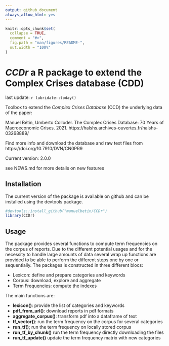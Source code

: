 ```yaml
---
output: github_document
always_allow_html: yes
---
```


<!-- README.md is generated from README.Rmd. Please edit that file -->

```r
knitr::opts_chunk$set(
  collapse = TRUE,
  comment = "#>",
  fig.path = "man/figures/README-",
  out.width = "100%"
)
```

# *CCDr* a R package to extend the Complex Crises database (CDD) 

last update: `r lubridate::today()`

Toolbox to extend the *Complex Crises Database* (CCD) the underlying data of the paper:


Manuel Bétin, Umberto Collodel. The Complex Crises Database: 70 Years of Macroeconomic Crises. 2021. 
https://halshs.archives-ouvertes.fr/halshs-03268889/


Find more info and download the database and raw text files from https://doi.org/10.7910/DVN/CN0PR9


Current version: 2.0.0
 
 see NEWS.md for more details on new features
 
## Installation 

The current version of the package is available on github and can be installed using the devtools package.


```r
#devtools::install_github("manuelbetin/CCDr")
library(CCDr)
```

## Usage
 
The package provides several functions to compute term frequencies on the corpus of reports. Due to the different potential usages and for the necessity to handle large amounts of data several wrap up functions are provided to be able to perform the different steps one by one or sequentially.
The packages is constructed in three different blocs:

- Lexicon: define and prepare categories and keywords
- Corpus: download, explore and aggregate
- Term Frequencies: compute the indexes

The main functions are: 
 
 - **lexicon()**: provide the list of categories and keywords
 - **pdf_from_url()**: download reports in pdf formats
 - **aggregate_corpus()**: transform pdf into a dataframe of text
 - **tf_vector()**: run the term frequency on the corpus for several categories
 - **run_tf()**; run the term frequency on locally stored corpus
 - **run_tf_by_chunk()** run the term frequency directly downloading the files 
 - **run_tf_update()** update the term frequency matrix with new categories

